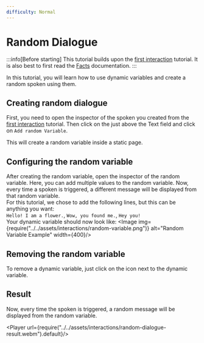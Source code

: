 ```yaml
---
difficulty: Normal
---
```



# Random Dialogue
:::info[Before starting]
This tutorial builds upon the [first interaction](./index.mdx) tutorial. It is also best to first read the [Facts](../03-facts/index.mdx) documentation.
:::

In this tutorial, you will learn how to use dynamic variables and create a random spoken using them.

## Creating random dialogue
First, you need to open the inspector of the spoken you created from the [first interaction](./index.mdx) tutorial. Then click on the <ActionButton button='dynamic-variable'/> just above the Text field and click on `Add random Variable`. 

<EntrySearch entryName='random_variable' />

This will create a random variable inside a static page.

## Configuring the random variable
After creating the random variable, open the inspector of the random variable. Here, you can add multiple values to the random variable. Now, every time a spoken is triggered, a different message will be displayed from that random variable.\
For this tutorial, we chose to add the following lines, but this can be anything you want:\
`Hello! I am a flower.`, `Wow, you found me.`, `Hey you!`\
Your dynamic variable should now look like:
<Image img={require("../../assets/interactions/random-variable.png")} alt="Random Variable Example" width={400}/>

## Removing the random variable
To remove a dynamic variable, just click on the <ActionButton button='remove'/> icon next to the dynamic variable.

## Result
Now, every time the spoken is triggered, a random message will be displayed from the random variable.

<Player url={require("../../assets/interactions/random-dialogue-result.webm").default}/>